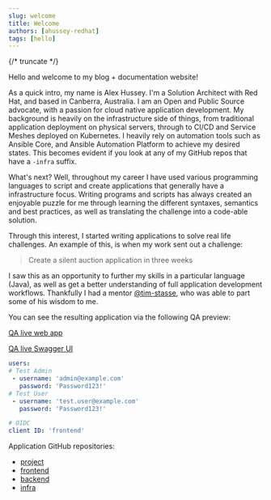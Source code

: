 ```yaml
---
slug: welcome
title: Welcome
authors: [ahussey-redhat]
tags: [hello]
---
```


{/* truncate */}

Hello and welcome to my blog + documentation website!

As a quick intro, my name is Alex Hussey. I'm a Solution Architect with Red Hat, and based in Canberra, Australia.
I am an Open and Public Source advocate, with a passion for cloud native application development.
My background is heavily on the infrastructure side of things, from traditional application deployment on physical servers, through to CI/CD and Service Meshes deployed on Kubernetes.
I heavily rely on automation tools such as Ansible Core, and Ansible Automation Platform to achieve my desired states.
This becomes evident if you look at any of my GitHub repos that have a `-infra` suffix.

What's next?
Well, throughout my career I have used various programming languages to script and create applications that generally have a infrastructure focus.
Writing programs and scripts has always created an enjoyable puzzle for me through learning the different syntaxes, semantics and best practices, as well as translating the challenge into a code-able solution.

Through this interest, I started writing applications to solve real life challenges. An example of this, is when my work sent out a challenge:
> Create a silent auction application in three weeks

I saw this as an opportunity to further my skills in a particular language (Java), as well as get a better understanding of full application development workflows.
Thankfully I had a mentor [@tim-stasse](https://github.com/tim-stasse), who was able to part some of his wisdom to me.

You can see the resulting application via the following QA preview:

[QA live web app](https://silent-auction.qa.blueguardian.co/)

[QA live Swagger UI](https://silent-auction-backend.qa.blueguardian.co/swagger-ui)

```yaml
users:
# Test Admin
 - username: 'admin@example.com'
   password: 'Password123!'
# Test User
 - username: 'test.user@example.com'
   password: 'Password123!'

# OIDC
client ID: 'frontend'
```
Application GitHub repositories:
- [project](https://github.com/users/ahussey-redhat/projects/1/views/1)
- [frontend](https://github.com/ahussey-redhat/silent-auction-frontend)
- [backend](https://github.com/ahussey-redhat/silent-auction-backend)
- [infra](https://github.com/ahussey-redhat/silent-auction-demo-infra)
